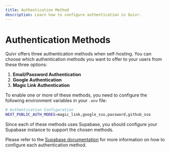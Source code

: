 ```yaml
---
title: Authentication Method
description: Learn how to configure authentication in Quivr.
---
```


# Authentication Methods

Quivr offers three authentication methods when self-hosting. You can choose which authentication methods you want to offer to your users from these three options:

1. **Email/Password Authentication**
2. **Google Authentication**
3. **Magic Link Authentication**

To enable one or more of these methods, you need to configure the following environment variables in your `.env` file:

```bash
# Authentication Configuration
NEXT_PUBLIC_AUTH_MODES=magic_link,google_sso,password,github_sso
```

Since each of these methods uses Supabase, you should configure your Supabase instance to support the chosen methods.

Please refer to the [Supabase documentation](https://supabase.com/docs/guides/auth) for more information on how to configure each authentication method.
